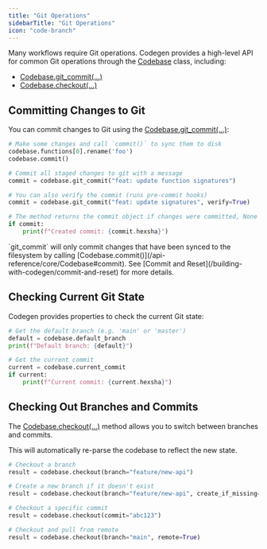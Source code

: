 ```yaml
---
title: "Git Operations"
sidebarTitle: "Git Operations"
icon: "code-branch"
---
```


Many workflows require Git operations. Codegen provides a high-level API for common Git operations through the [Codebase](/api-reference/core/Codebase) class, including:

- [Codebase.git_commit(...)](/api-reference/core/Codebase#git_commit)
- [Codebase.checkout(...)](/api-reference/core/Codebase#checkout)

## Committing Changes to Git

You can commit changes to Git using the [Codebase.git_commit(...)](/api-reference/core/Codebase#git_commit):

```python
# Make some changes and call `commit()` to sync them to disk
codebase.functions[0].rename('foo')
codebase.commit()

# Commit all staged changes to git with a message
commit = codebase.git_commit("feat: update function signatures")

# You can also verify the commit (runs pre-commit hooks)
commit = codebase.git_commit("feat: update signatures", verify=True)

# The method returns the commit object if changes were committed, None otherwise
if commit:
    print(f"Created commit: {commit.hexsha}")
```

<Note>
  `git_commit` will only commit changes that have been synced to the filesystem
  by calling [Codebase.commit()](/api-reference/core/Codebase#commit). See
  [Commit and Reset](/building-with-codegen/commit-and-reset) for more
  details.
</Note>

## Checking Current Git State

Codegen provides properties to check the current Git state:

```python
# Get the default branch (e.g. 'main' or 'master')
default = codebase.default_branch
print(f"Default branch: {default}")

# Get the current commit
current = codebase.current_commit
if current:
    print(f"Current commit: {current.hexsha}")
```

## Checking Out Branches and Commits

The [Codebase.checkout(...)](/api-reference/core/Codebase#checkout) method allows you to switch between branches and commits.

This will automatically re-parse the codebase to reflect the new state.

```python
# Checkout a branch
result = codebase.checkout(branch="feature/new-api")

# Create a new branch if it doesn't exist
result = codebase.checkout(branch="feature/new-api", create_if_missing=True)

# Checkout a specific commit
result = codebase.checkout(commit="abc123")

# Checkout and pull from remote
result = codebase.checkout(branch="main", remote=True)
```
